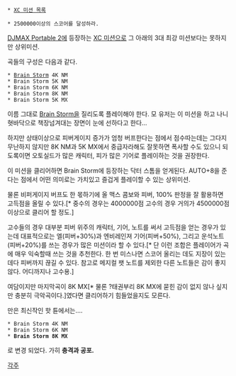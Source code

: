  * [[XC 미션 목록]]

 * 2500000이상의 스코어를 달성하라.

[[DJMAX Portable 2]]에 등장하는 [[XC 미션]]으로 그 아래의 3대 최강 미션보다는 못하지만 상위미션.

곡들의 구성은 다음과 같다.

 * [[Brain Storm]] 4K NM
 * Brain Storm 5K NM
 * Brain Storm 6K NM
 * Brain Storm 8K NM
 * Brain Storm 5K MX

이름 그대로 [[Brain Storm]]을 질리도록 플레이해야 한다. 모 유저는 이 미션을 하고 나니 혓바닥으로 책장넘겨대는 장면이 눈에 선하다고 한다...

하지만 상태이상으로 피버게이지 증가가 엄청 버프한다는 점에서 점수따는데는 그다지 무난하지 않지만 8K NM과 5K MX에서 중급자라해도 잘못하면 폭사할 수도 있으니 되도록이면 오토실드가 많은 캐릭터, 피가 많은 기어로 플레이하는 것을 권장한다.

이 미션을 클리어하면 Brain Storm에 등장하는 닥터 스톰을 얻게된다. AUTO+8을 준다는 점에서 어떤 의미로는 가치있고 즐겁게 플레이할 수 있는 상위미션.

물론 비퍼게이지 버프도 한 몫하기에 올 맥스 콤보와 피버, 100% 판정을 잘 활용하면 고득점을 올릴 수 있다.[* 중수의 경우는 4000000점 고수의 경우 거의가 4500000점 이상으로 클리어 할 정도.]

고수들의 경우 대부분 피버 위주의 캐릭터, 기어, 노트를 써서 고득점을 얻는 경우가 있는데 대표적으로는 엘(피버+30%)과 엔비레인져 기어(피버+50%), 그리고 운석노트(피버+20%)를 쓰는 경우가 많은 미션이라 할 수 있다.[* 단 이런 조합은 플레이어가 곡에 매우 익숙할때 쓰는 것을 추천한다. 한 번 미스나면 스코어 올리는 데도 지장이 있는데다 피버까지 끊길 수 있다. 참고로 메지컬 팻 노트를 제외한 다른 노트들은 감이 좋지 않다. 어디까지나 고수용.]

여담이지만 마지막곡이 8K MX[* 물론 ?태권부리 8K MX에 묻힌 감이 없지 않나 싶지만 충분히 극악곡이다.]였다면 클리어하기 힘들었을지도 모른다.

만은 최신작인 핫 튠에서는....

 * Brain Storm 4K NM
 * Brain Storm 6K NM
 * '''Brain Storm 8K MX'''

로 변경 되었다. 가히 '''충격과 공포.'''

[[각주]]
